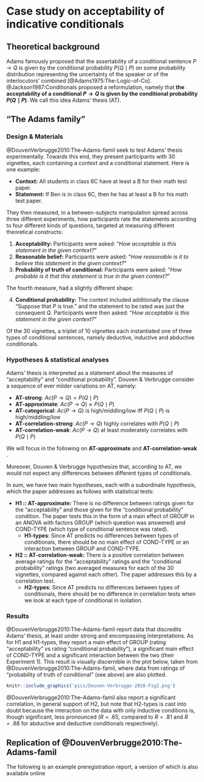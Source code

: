 # Case study on acceptability of indicative conditionals

## Theoretical background

Adams famously proposed that the assertability of a conditional sentence $P \rightarrow Q$ is given by the conditional probability $P(Q \mid P)$ on some probability distribution representing the uncertainty of the speaker or of the interlocutors' combined [@Adams1975:The-Logic-of-Co]. @Jackson1987:Conditionals proposed a reformulation, namely that **the acceptability of a conditional $P \rightarrow Q$ is given by the conditional probability $P(Q \mid P)$**. We call this idea Adams' thesis (AT).

## "The Adams family"

### Design & Materials

@DouvenVerbrugge2010:The-Adams-famil seek to test Adams' thesis experimentally. Towards this end, they present participants with 30 vignettes, each containing a context and a conditional statement. Here is one example:

- **Context:**  All students in class 6C have at least a B for their math test paper.
- **Statement:** If Ben is in class 6C, then he has at least a B for his math test paper.

They then measured, in a between-subjects manipulation spread across three different experiments, how participants rate the statements according to four different kinds of questions, targeted at measuring different theoretical constructs:

1. **Acceptability:** Participants were asked: "*How acceptable is this statement in the given context?*" 
2. **Reasonable belief:** Participants were asked: "*How reasonable is it to believe this statement in the given context?*" 
3. **Probability of truth of conditional:** Participants were asked: "*How probable is it that this statement is true in the given context?*" 

The fourth measure, had a slightly different shape:

4. **Conditional probability:** The context included additionally the clause "Suppose that $P$ is true." and the statement to be rated was just the consequent $Q$. Participants were then asked: "*How acceptable is this statement in the given context?*" 

Of the 30 vignettes, a triplet of 10 vignettes each instantiated one of three types of conditional sentences, namely deductive, inductive and abductive conditionals.

### Hypotheses & statistical analyses

Adams' thesis is interpreted as a statement about the measures of "acceptability" and "conditional probability". Douven & Verbrugge consider a sequence of ever milder variations on AT, namely:

- **AT-strong**: $Ac(P \rightarrow Q) = P(Q \mid P)$
- **AT-approximate**: $Ac(P \rightarrow Q) \approx P(Q \mid P)$
- **AT-categorical**: $Ac(P \rightarrow Q)$ is high/middling/low iff $P(Q \mid P)$ is high/middling/low
- **AT-correlation-strong**: $Ac(P \rightarrow Q)$ highly correlates with $P(Q \mid P)$
- **AT-correlation-weak**: $Ac(P \rightarrow Q)$ at least moderately correlates with $P(Q \mid P)$

We will focus in the following on **AT-approximate** and **AT-correlation-weak** .

Moreover, Douven & Verbrugge hypothesize that, according to AT, we would not expect any differences between different types of conditionals.

In sum, we have two main hypotheses, each with a subordinate hypothesis, which the paper addresses as follows with statistical tests:

- **H1 :: AT-approximate:** There is no difference between ratings given for the "acceptability" and those given for the "conditional probability" condition. The paper tests this in the form of a main effect of GROUP in an ANOVA with factors GROUP (which question was answered) and COND-TYPE (which type of conditional sentence was rated).
  - **H1-types**: Since AT predicts no differences between types of conditionals, there should be no main effect of COND-TYPE or an interaction between GROUP and COND-TYPE. 
- **H2 :: AT-correlation-weak:** There is a positive correlation between average ratings for the "acceptability" ratings and the "conditional probability" ratings (two averaged measures for each of the 30 vignettes, compared against each other). The paper addresses this by a correlation test.
  - **H2-types**: Since AT predicts no differences between types of conditionals, there should be no difference in correlation tests when we look at each type of conditional in isolation.

### Results

@DouvenVerbrugge2010:The-Adams-famil report data that discredits Adams' thesis, at least under strong and encompassing interpretations. As for H1 and H1-types, they report a main effect of GROUP (rating "acceptability" vs rating "conditional probability"), a significant main effect of COND-TYPE and a significant interaction between the two (their Experiment 1). This result is visually discernible in the plot below, taken from @DouvenVerbrugge2010:The-Adams-famil, where data from ratings of "probability of truth of conditional" (see above) are also plotted.


```r
knitr::include_graphics('pics/Douven-Verbrugge-2010-Fig2.png')
```

@DouvenVerbrugge2010:The-Adams-famil also report a significant correlation, in general support of H2, but note that H2-types is cast into doubt because the interaction on the data with only inductive conditions is, though significant, less pronounced ($R = .65$, compared to $R = .81$ and $R = .88$ for abductive and deductive conditionals respectively).

## Replication of @DouvenVerbrugge2010:The-Adams-famil

The following is an example preregistration report, a version of which is also available online 



